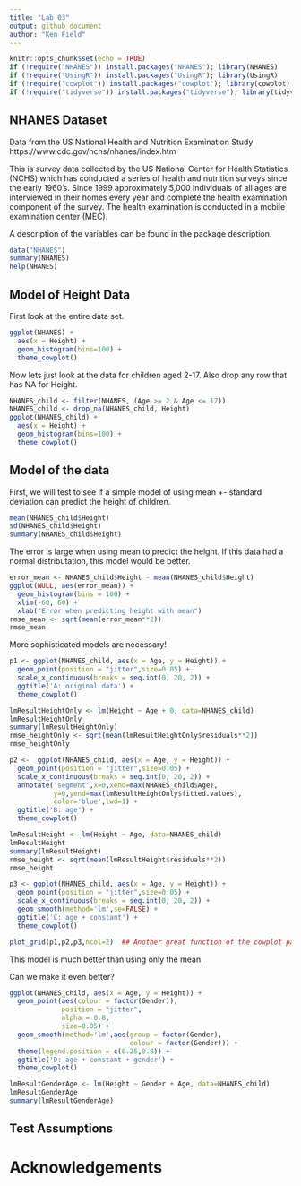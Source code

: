 ```yaml
---
title: "Lab 03"
output: github_document
author: "Ken Field"
---
```


```r
knitr::opts_chunk$set(echo = TRUE)
if (!require("NHANES")) install.packages("NHANES"); library(NHANES)
if (!require("UsingR")) install.packages("UsingR"); library(UsingR)
if (!require("cowplot")) install.packages("cowplot"); library(cowplot)
if (!require("tidyverse")) install.packages("tidyverse"); library(tidyverse)
```

## NHANES Dataset

Data from the US National Health and Nutrition Examination Study
https://www.cdc.gov/nchs/nhanes/index.htm

This is survey data collected by the US National Center for Health Statistics (NCHS) which has
conducted a series of health and nutrition surveys since the early 1960’s. Since 1999 approximately
5,000 individuals of all ages are interviewed in their homes every year and complete the health
examination component of the survey. The health examination is conducted in a mobile examination
center (MEC).

A description of the variables can be found in the package description.

```r
data("NHANES")
summary(NHANES)
help(NHANES)
```

## Model of Height Data

First look at the entire data set.

```r
ggplot(NHANES) +
  aes(x = Height) +
  geom_histogram(bins=100) +
  theme_cowplot()
```

Now lets just look at the data for children aged 2-17. 
Also drop any row that has NA for Height.

```r
NHANES_child <- filter(NHANES, (Age >= 2 & Age <= 17))
NHANES_child <- drop_na(NHANES_child, Height)
ggplot(NHANES_child) +
  aes(x = Height) +
  geom_histogram(bins=100) +
  theme_cowplot()
```

## Model of the data

First, we will test to see if a simple model of using mean +- standard deviation
can predict the height of children. 

```r
mean(NHANES_child$Height)
sd(NHANES_child$Height)
summary(NHANES_child$Height)
```

The error is large when using mean to predict the height. 
If this data had a normal distributation, this model would be better.

```r
error_mean <- NHANES_child$Height - mean(NHANES_child$Height)
ggplot(NULL, aes(error_mean)) +
  geom_histogram(bins = 100) + 
  xlim(-60, 60) +
  xlab("Error when predicting height with mean")
rmse_mean <- sqrt(mean(error_mean**2))
rmse_mean
```

More sophisticated models are necessary!

```r
p1 <- ggplot(NHANES_child, aes(x = Age, y = Height)) +
  geom_point(position = "jitter",size=0.05) +
  scale_x_continuous(breaks = seq.int(0, 20, 2)) +
  ggtitle('A: original data') +
  theme_cowplot()

lmResultHeightOnly <- lm(Height ~ Age + 0, data=NHANES_child)
lmResultHeightOnly
summary(lmResultHeightOnly)
rmse_heightOnly <- sqrt(mean(lmResultHeightOnly$residuals**2))
rmse_heightOnly

p2 <-  ggplot(NHANES_child, aes(x = Age, y = Height)) +
  geom_point(position = "jitter",size=0.05) +
  scale_x_continuous(breaks = seq.int(0, 20, 2)) + 
  annotate('segment',x=0,xend=max(NHANES_child$Age),
           y=0,yend=max(lmResultHeightOnly$fitted.values),
           color='blue',lwd=1) + 
  ggtitle('B: age') +
  theme_cowplot()

lmResultHeight <- lm(Height ~ Age, data=NHANES_child)
lmResultHeight
summary(lmResultHeight)
rmse_height <- sqrt(mean(lmResultHeight$residuals**2))
rmse_height

p3 <- ggplot(NHANES_child, aes(x = Age, y = Height)) +
  geom_point(position = "jitter",size=0.05) +
  scale_x_continuous(breaks = seq.int(0, 20, 2)) + 
  geom_smooth(method='lm',se=FALSE) + 
  ggtitle('C: age + constant') +
  theme_cowplot()

plot_grid(p1,p2,p3,ncol=2)  ## Another great function of the cowplot package
```

This model is much better than using only the mean.

Can we make it even better?

```r
ggplot(NHANES_child, aes(x = Age, y = Height)) +
  geom_point(aes(colour = factor(Gender)), 
             position = "jitter", 
             alpha = 0.8,
             size=0.05) +
  geom_smooth(method='lm',aes(group = factor(Gender), 
                              colour = factor(Gender))) + 
  theme(legend.position = c(0.25,0.8)) + 
  ggtitle('D: age + constant + gender') +
  theme_cowplot()

lmResultGenderAge <- lm(Height ~ Gender + Age, data=NHANES_child)
lmResultGenderAge
summary(lmResultGenderAge)
```

## Test Assumptions


Acknowledgements
=========================

